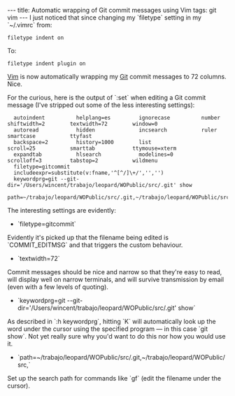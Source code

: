 ---
title: Automatic wrapping of Git commit messages using Vim
tags: git vim
---
I just noticed that since changing my `filetype` setting in my `~/.vimrc` from:

 filetype indent on

To:

 filetype indent plugin on

[[Vim]] is now automatically wrapping my [[Git]] commit messages to 72 columns. Nice.

For the curious, here is the output of `:set` when editing a Git commit message (I've stripped out some of the less interesting settings):

<pre>  autoindent          helplang=es         ignorecase          number              shiftwidth=2        textwidth=72        window=0
  autoread            hidden              incsearch           ruler               smartcase           ttyfast
  backspace=2         history=1000        list                scroll=25           smarttab            ttymouse=xterm
  expandtab           hlsearch            modelines=0         scrolloff=3         tabstop=2           wildmenu
  filetype=gitcommit
  includeexpr=substitute(v:fname,'^[^/]\+/','','')
  keywordprg=git --git-dir='/Users/wincent/trabajo/leopard/WOPublic/src/.git' show
  path=~/trabajo/leopard/WOPublic/src/.git,~/trabajo/leopard/WOPublic/src,</pre>

The interesting settings are evidently:

* `filetype=gitcommit`

Evidently it's picked up that the filename being edited is `COMMIT_EDITMSG` and that triggers the custom behaviour.

* `textwidth=72`

Commit messages should be nice and narrow so that they're easy to read, will display well on narrow terminals, and will survive transmission by email (even with a few levels of quoting).

* `keywordprg=git --git-dir='/Users/wincent/trabajo/leopard/WOPublic/src/.git' show`

As described in `:h keywordprg`, hitting `K` will automatically look up the word under the cursor using the specified program &mdash; in this case `git show`. Not yet really sure why you'd want to do this nor how you would use it.

* `path=~/trabajo/leopard/WOPublic/src/.git,~/trabajo/leopard/WOPublic/src,`

Set up the search path for commands like `gf` (edit the filename under the cursor).
